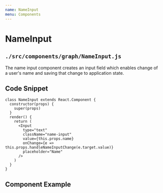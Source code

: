 ```yaml
---
name: NameInput
menu: Components
---
```



# NameInput
## ```./src/components/graph/NameInput.js```
The name input component creates an input field which enables change of a user's name and saving that change to application state.

## Code Snippet
```
class NameInput extends React.Component {
  constructor(props) {
    super(props)
  }
  render() {
    return (
      <Input
        type="text"
        className="name-input"
        value={this.props.name}
        onChange={e => this.props.handleNameInputChange(e.target.value)}
        placeholder="Name"
      />
    )
  }
}
```

## Component Example
<Playground>
    <NameInput />
</ Playground>